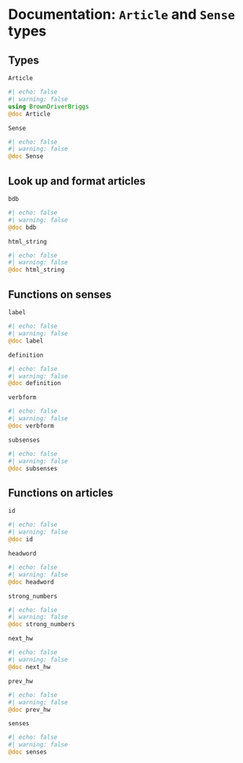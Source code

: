 # Documentation: `Article` and `Sense` types



## Types

`Article` 

:::{.callout-note appearance="minimal"}
```julia
#| echo: false
#| warning: false
using BrownDriverBriggs
@doc Article
```
:::



`Sense` 

:::{.callout-note appearance="minimal"}
```julia
#| echo: false
#| warning: false
@doc Sense
```
:::

## Look up and format articles

`bdb`


:::{.callout-note appearance="minimal"}
```julia
#| echo: false
#| warning: false
@doc bdb
```
:::

`html_string`


:::{.callout-note appearance="minimal"}
```julia
#| echo: false
#| warning: false
@doc html_string
```
:::


## Functions on senses


`label`


:::{.callout-note appearance="minimal"}
```julia
#| echo: false
#| warning: false
@doc label
```
:::

`definition`


:::{.callout-note appearance="minimal"}
```julia
#| echo: false
#| warning: false
@doc definition
```
:::

`verbform`


:::{.callout-note appearance="minimal"}
```julia
#| echo: false
#| warning: false
@doc verbform
```
:::

`subsenses`


:::{.callout-note appearance="minimal"}
```julia
#| echo: false
#| warning: false
@doc subsenses
```
:::


## Functions on articles

`id`

:::{.callout-note appearance="minimal"}
```julia
#| echo: false
#| warning: false
@doc id
```
:::

`headword`

:::{.callout-note appearance="minimal"}
```julia
#| echo: false
#| warning: false
@doc headword
```
:::

`strong_numbers`

:::{.callout-note appearance="minimal"}
```julia
#| echo: false
#| warning: false
@doc strong_numbers
```
:::

`next_hw`

:::{.callout-note appearance="minimal"}
```julia
#| echo: false
#| warning: false
@doc next_hw
```
:::

`prev_hw`

:::{.callout-note appearance="minimal"}
```julia
#| echo: false
#| warning: false
@doc prev_hw
```
:::

`senses`

:::{.callout-note appearance="minimal"}
```julia
#| echo: false
#| warning: false
@doc senses
```
:::
